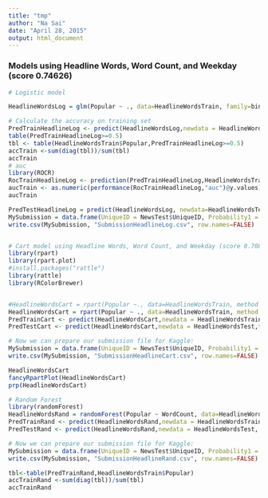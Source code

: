 ```yaml
---
title: "tmp"
author: "Na Sai"
date: "April 28, 2015"
output: html_document
---
```



### Models using Headline Words, Word Count, and Weekday (score 0.74626)
```r
# Logistic model 

HeadlineWordsLog = glm(Popular ~ ., data=HeadlineWordsTrain, family=binomial)

# Calculate the accuracy on training set 
PredTrainHeadlineLog <- predict(HeadlineWordsLog,newdata = HeadlineWordsTrain,type = "response")
table(PredTrainHeadlineLog>=0.5)
tbl <- table(HeadlineWordsTrain$Popular,PredTrainHeadlineLog>=0.5)
accTrain <-sum(diag(tbl))/sum(tbl) 
accTrain
# auc 
library(ROCR)
RocTrainHeadlineLog <- prediction(PredTrainHeadlineLog,HeadlineWordsTrain$Popular)
aucTrain <- as.numeric(performance(RocTrainHeadlineLog,"auc")@y.values)
aucTrain

PredTestHeadlineLog = predict(HeadlineWordsLog, newdata=HeadlineWordsTest, type="response")
MySubmission = data.frame(UniqueID = NewsTest$UniqueID, Probability1 = PredTestHeadlineLog)
write.csv(MySubmission, "SubmissionHeadlineLog.csv", row.names=FALSE)


# Cart model using Headline Words, Word Count, and Weekday (score 0.708)
library(rpart)
library(rpart.plot)
#install.packages("rattle") 
library(rattle)
library(RColorBrewer)


#HeadlineWordsCart = rpart(Popular ~., data=HeadlineWordsTrain, method = "class", minsplit = 2, minbucket = 1,cp=-2)
HeadlineWordsCart = rpart(Popular ~ ., data=HeadlineWordsTrain, method = "class", minsplit = 2, minbucket = 1, cp=0.001)
PredTrainCart <- predict(HeadlineWordsCart,newdata = HeadlineWordsTrain)
PredTestCart <- predict(HeadlineWordsCart,newdata = HeadlineWordsTest,type = "prob")

# Now we can prepare our submission file for Kaggle:
MySubmission = data.frame(UniqueID = NewsTest$UniqueID, Probability1 = PredTestCart[,2])
write.csv(MySubmission, "SubmissionHeadlineCart.csv", row.names=FALSE)

HeadlineWordsCart
fancyRpartPlot(HeadlineWordsCart)
prp(HeadlineWordsCart)

# Random Forest 
library(randomForest)
HeadlineWordsRand = randomForest(Popular ~ WordCount, data=HeadlineWordsTrain)
PredTrainRand <- predict(HeadlineWordsRand,newdata = HeadlineWordsTrain, type="prob")
PredTestRand <- predict(HeadlineWordsRand,newdata = HeadlineWordsTest, type = "prob")

# Now we can prepare our submission file for Kaggle:
MySubmission = data.frame(UniqueID = NewsTest$UniqueID, Probability1 = PredTestRand)
write.csv(MySubmission, "SubmissionHeadlineRand.csv", row.names=FALSE)

tbl<-table(PredTrainRand,HeadlineWordsTrain$Popular)
accTrainRand <-sum(diag(tbl))/sum(tbl) 
accTrainRand
```


